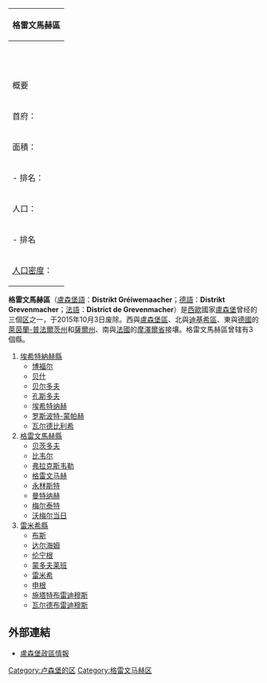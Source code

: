 {| border="0" cellpadding="2" cellspacing="1" bgcolor="#EFEFEF" align="right"
|-----
! colspan="2" bgcolor="#EFEFEF" | 格雷文馬赫區
|----- bgcolor="#FFFFFF"
| align="center" |  
| align="center" | [[File:District_GrevenmacherLocatie.png|File:District_GrevenmacherLocatie.png]]<br /><small>圖中的數字與下文各縣位置對應</small>
|-----
! colspan="2" bgcolor="#EFEFEF" | 概要
|----- bgcolor="#FFFFFF"
| 首府：|| [[格雷文马赫|格雷文马赫]][[卢森堡城市列表|市]]
|----- bgcolor="#FFFFFF"
| 面積：|| 524.78 [[平方公里|km²]]
|----- bgcolor="#FFFFFF"
| - 排名：|| 第3位
|----- bgcolor="#FFFFFF"
| 人口：
| 66,207<small>（2015年）</small>
|----- bgcolor="#FFFFFF"
| - 排名 || 3位
|----- bgcolor="#FFFFFF"
| [[人口密度|人口密度]]：|| 126 人／km²
|}

'''格雷文馬赫區'''（[[盧森堡語|盧森堡語]]：'''Distrikt Gréiwemaacher'''；[[德語|德語]]：'''Distrikt Grevenmacher'''；[[法語|法語]]：'''District de Grevenmacher'''）是[[西歐|西歐]]國家[[盧森堡|盧森堡]]曾经的三個[[区_(卢森堡)|区]]之一，于2015年10月3日废除。西與[[盧森堡區|盧森堡區]]、北與[[迪基希區|迪基希區]]、東與[[德國|德國]]的[[萊茵蘭-普法爾茨州|萊茵蘭-普法爾茨州]]和[[薩爾州|薩爾州]]、南與[[法國|法國]]的[[摩澤爾省|摩澤爾省]]接壤。格雷文馬赫區曾辖有3個縣。

# [[埃希特納赫縣|埃希特納赫縣]]
#* [[博福尔_(卢森堡)|博福尔]]
#* [[贝什|贝什]]
#* [[贝尔多夫|贝尔多夫]]
#* [[孔斯多夫|孔斯多夫]]
#* [[埃希特纳赫|埃希特纳赫]]
#* [[罗斯波特-蒙帕赫|罗斯波特-蒙帕赫]]
#* [[瓦尔德比利希|瓦尔德比利希]]
# [[格雷文馬赫縣|格雷文馬赫縣]]
#* [[贝茨多夫_(卢森堡)|贝茨多夫]]
#* [[比韦尔_(卢森堡)|比韦尔]]
#* [[弗拉克斯韦勒|弗拉克斯韦勒]]
#* [[格雷文马赫|格雷文马赫]]
#* [[永林斯特|永林斯特]]
#* [[曼特纳赫|曼特纳赫]]
#* [[梅尔泰特|梅尔泰特]]
#* [[沃梅尔当日|沃梅尔当日]]
# [[雷米希縣|雷米希縣]]
#* [[布斯_(卢森堡)|布斯]]
#* [[达尔海姆|达尔海姆]]
#* [[伦宁根_(卢森堡)|伦宁根]]
#* [[蒙多夫莱班|蒙多夫莱班]]
#* [[雷米希|雷米希]]
#* [[申根|申根]]
#* [[施塔特布雷迪穆斯|施塔特布雷迪穆斯]]
#* [[瓦尔德布雷迪穆斯|瓦尔德布雷迪穆斯]]

== 外部連結 ==
* [http://www.communes.lu/ 盧森堡政區情報] {{Wayback|url=http://www.communes.lu/ |date=20080921090756 }}
{{卢森堡行政区划}}

[[Category:卢森堡的区|Category:卢森堡的区]]
[[Category:格雷文马赫区|Category:格雷文马赫区]]